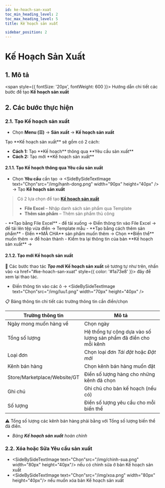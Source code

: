 ```yaml
---
id: ke-hoach-san-xuat
toc_min_heading_level: 2
toc_max_heading_level: 5
title: Kế hoạch sản xuất

sidebar_position: 2
---
```




# Kế Hoạch Sản Xuất
## 1. Mô tả

<span style={{ fontSize: '20px', fontWeight: 600 }}>
  Hướng dẫn chi tiết các bước để tạo <strong>Kế hoạch sản xuất</strong>
</span>

## 2. Các bước thực hiện
### 2.1. **Tạo** Kế hoạch sản xuất

- Chọn **Menu (☰)** → **Sản xuất** → **Kế hoạch sản xuất**

<CustomImage src="/img/yeu-cau-san-xuat1.png" alt="Ảnh Yêu cầu sản xuất" />

<CustomImage src="/img/ke-hoach-san-xuat.png" alt="Ảnh Kế hoạch sản xuất" />

<div
  style={{
    backgroundColor: '#dcf8e0', 
    padding: '12px 16px',
    borderRadius: '6px',
    lineHeight: '1.6',
    border: '3px solid #dcf8e0',
  }}
>
  <p style={{ fontSize: '17px'}}>
  Tạo **Kế hoạch sản xuất** sẽ gồm có 2 cách:
  </p>
  <ul style={{ marginLeft: '20px', paddingLeft: '16px' , fontSize: '17px'}}>
    <li style={{ marginBottom: '8px'}}>
    <strong>Cách 1:</strong> Tạo **Kế hoạch** thông qua **Yêu cầu sản xuất**
    </li>
    <li><strong>Cách 2:</strong> Tạo mới **Kế hoạch sản xuất**</li>
  </ul>
</div>

#### 2.1.1. Tạo **Kế hoạch** thông qua **Yêu cầu sản xuất**

- Chọn **Yêu cầu** cần tạo → <SideBySideTextImage text="Chọn"src="/img/hanh-dong.png"  width="90px" height="40px" /> → Tạo **Kế hoạch sản xuất**
<CustomImage src="/img/ke-hoach-san-xuat1.png" alt="Ảnh Kế hoạch sản xuất" />

<blockquote id="ke-hoach-san-xuat" style={{ borderLeft: '4px solid #ccc', paddingLeft: '12px', margin: '12px 0' }}>
  <p style={{ marginBottom: '6px' }}>
    Có 2 lựa chọn để tạo <a href="#ke-hoach-san-xuat" style={{ color: '#000', fontWeight: 'bold', textDecoration: 'none' }}><strong>Kế hoạch sản xuất</strong></a>
  </p>
  <ul style={{ paddingLeft: '20px', margin: 0 }}>
    <li style={{ marginBottom: '4px' }}>
      <strong>File Excel</strong> – Nhập danh sách sản phẩm qua Template
    </li>
    <li>
      <strong>Thêm sản phẩm</strong> – Thêm sản phẩm thủ công
    </li>
  </ul>
</blockquote>

<CustomImage src="/img/ke-hoach-san-xuat2.png" alt="Ảnh Kế hoạch sản xuất" />
  - **Tạo bằng File Excel**
    - <SideBySideTextImage text="Chọn"src="/img/template1.png"  width="90px" height="40px" />để tải xuống → Điền thông tin vào File Excel → <SideBySideTextImage text="Chọn"src="/img/chon-tep.png"  width="70px" height="40px" /> để tải lên tệp vừa điền → <SideBySideTextImage text="Chọn"src="/img/readfile.png"  width="70px" height="40px" />
    <CustomImage src="/img/ke-hoach-san-xuat3.png" alt="Ảnh Kế hoạch sản xuất" />
    <InformationText>Template mẫu</InformationText>
    <CustomImage src="/img/excelmau.png" alt="Ảnh Kế hoạch sản xuất" />
  - **Tạo bằng cách thêm sản phẩm**  
    - Điền **MÃ CHA** sản phẩm muốn thêm → Chọn **Biến thể** muốn thêm → <SideBySideTextImage text="Chọn"src="/img/quay-lai1.png"  width="80px" height="40px" /> để hoàn thành
    <CustomImage src="/img/ke-hoach-san-xuat4.png" alt="Ảnh Kế hoạch sản xuất" />
- Kiểm tra lại thông tin của bản **Kế hoạch sản xuất** → <SideBySideTextImage text="Chọn"src="/img/luu1.png"  width="70px" height="40px" />
<CustomImage src="/img/ke-hoach-san-xuat5.png" alt="Ảnh Kế hoạch sản xuất" />

#### 2.1.2. Tạo mới **Kế hoạch sản xuất**
🔁 Các bước thao tác <strong><em>Tạo mới</em> Kế hoạch sản xuất</strong> sẽ tương tự như trên, nhấn vào 
 <a href="#ke-hoach-san-xuat" style={{ color: '#1a73e8' }}> đây</a> để xem lại thao tác.
 - Điền thông tin vào các ô → <SideBySideTextImage text="Chọn"src="/img/luu1.png"  width="70px" height="40px" />
<CustomImage src="/img/ke-hoach-san-xuat6.png" alt="Ảnh Kế hoạch sản xuất" />
<div style={{ marginBottom: '12px' }}>
  <span style={{ fontWeight: 600, fontSize: '16px' }}>
    📋 Bảng thông tin chi tiết các trường thông tin cần điền/chọn
  </span>
</div>
     
| Trường thông tin                     | Mô tả                                                          |
|--------------------------------------|--------------------------------------------------------------  |
| Ngày mong muốn hàng về               | Chọn ngày                                                      |
| Tổng số lượng                        | Hệ thống tự cộng dựa vào số lượng sản phẩm đã điền cho mỗi kênh|
| Loại đơn                             | Chọn loại đơn <em>Tái đặt</em> hoặc <em>Đặt mới</em>           |
| Kênh bán hàng			                   | Chọn kênh bán hàng muốn đặt               	                    |
| Store/Marketplace/Website/GT		     | Điền số lượng hàng cho những kênh đã chọn               	      |
| Ghi chú			                         | Ghi chú cho bản kế hoạch (nếu có)               	              |
| Số lượng                             | Điền số lượng yêu cầu cho mỗi biến thể                         |

<div style={{
  border: '1px solid #f44336',
  backgroundColor: '#fff5f5',
  padding: '8px 12px',
  borderRadius: '6px',
  margin: '10px 0',
  color: '#b71c1c',
  fontWeight: '500',
  maxWidth: '750px'
  }}>
  ⚠️ Tổng số lượng các kênh bán hàng phải bằng với Tổng số lượng biến thể đã điền.
</div>

- <em>Bảng **Kế hoạch sản xuất** hoàn chỉnh</em>
<CustomImage src="/img/ke-hoach-san-xuat7.png" alt="Ảnh Kế hoạch sản xuất" />

### 2.2. **Xóa** hoặc **Sửa** Yêu cầu sản xuất

- <SideBySideTextImage text="Chọn"src="/img/chinh-sua.png" width="80px" height="40px"/> nếu có chỉnh sửa ở bản Kế hoạch sản xuất
- <SideBySideTextImage text="Chọn"src="/img/xoa.png" width="80px" height="40px"/> nếu muốn xóa bản Kế hoạch sản xuất
<CustomImage src="/img/ke-hoach-san-xuat8.png" alt="Ảnh Kế hoạch sản xuất" />



